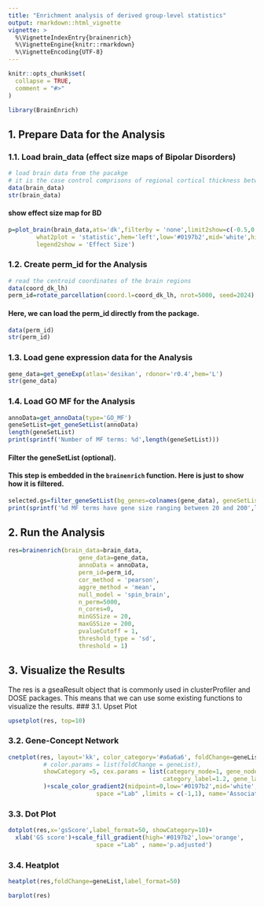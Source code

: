 ```yaml
---
title: "Enrichment analysis of derived group-level statistics"
output: rmarkdown::html_vignette
vignette: >
  %\VignetteIndexEntry{brainenrich}
  %\VignetteEngine{knitr::rmarkdown}
  %\VignetteEncoding{UTF-8}
---
```


```r
knitr::opts_chunk$set(
  collapse = TRUE,
  comment = "#>"
)
```

```r
library(BrainEnrich)
```

## 1. Prepare Data for the Analysis
### 1.1. Load brain_data (effect size maps of Bipolar Disorders)
```r
# load brain data from the pacakge
# it is the case control comprisons of regional cortical thickness between Bipolar Disorders and controls
data(brain_data)
str(brain_data)
```
#### show effect size map for BD
```r

p=plot_brain(brain_data,ats='dk',filterby = 'none',limit2show=c(-0.5,0.5), 
        what2plot = 'statistic',hem='left',low='#0197b2',mid='white',high='orange',
        legend2show = 'Effect Size')
```


### 1.2. Create perm_id for the Analysis
```r
# read the centroid coordinates of the brain regions
data(coord_dk_lh)
perm_id=rotate_parcellation(coord.l=coord_dk_lh, nrot=5000, seed=2024)
```
#### Here, we can load the perm_id directly from the package.
```r
data(perm_id)
str(perm_id)
```

### 1.3. Load gene expression data for the Analysis
```r
gene_data=get_geneExp(atlas='desikan', rdonor='r0.4',hem='L')
str(gene_data)
```

### 1.4. Load GO MF for the Analysis
```r
annoData=get_annoData(type='GO_MF')
geneSetList=get_geneSetList(annoData)
length(geneSetList)
print(sprintf('Number of MF terms: %d',length(geneSetList)))
```

#### Filter the geneSetList (optional). 
#### This step is embedded in the `brainenrich` function. Here is just to show how it is filtered.
```r
selected.gs=filter_geneSetList(bg_genes=colnames(gene_data), geneSetList=geneSetList, minGSSize=20, maxGSSize=200)
print(sprintf('%d MF terms have gene size ranging between 20 and 200',length(selected.gs)))
```
## 2. Run the Analysis 
```r
res=brainenrich(brain_data=brain_data, 
                    gene_data=gene_data, 
                    annoData = annoData, 
                    perm_id=perm_id, 
                    cor_method = 'pearson',
                    aggre_method = 'mean',
                    null_model = 'spin_brain',
                    n_perm=5000, 
                    n_cores=0,
                    minGSSize = 20, 
                    maxGSSize = 200,
                    pvalueCutoff = 1,
                    threshold_type = 'sd',
                    threshold = 1)
```

## 3. Visualize the Results
The res is a gseaResult object that is commonly used in clusterProfiler and DOSE packages.
This means that we can use some existing functions to visualize the results.
### 3.1. Upset Plot
```r
upsetplot(res, top=10)
```
### 3.2. Gene-Concept Network
```r
cnetplot(res, layout='kk', color_category='#a6a6a6', foldChange=geneList,
          # color.params = list(foldChange = geneList),
          showCategory =5, cex.params = list(category_node=1, gene_node=0.75,
                                            category_label=1.2, gene_label=0.6),
          )+scale_color_gradient2(midpoint=0,low='#0197b2',mid='white',high='orange',
                         space ="Lab" ,limits = c(-1,1), name='Association')
```

### 3.3. Dot Plot
```r
dotplot(res,x='gsScore',label_format=50, showCategory=10)+
  xlab('GS score')+scale_fill_gradient(high='#0197b2',low='orange',
                         space ="Lab" , name='p.adjusted')

```

### 3.4. Heatplot 
```r
heatplot(res,foldChange=geneList,label_format=50)
```

```r
barplot(res)
```
